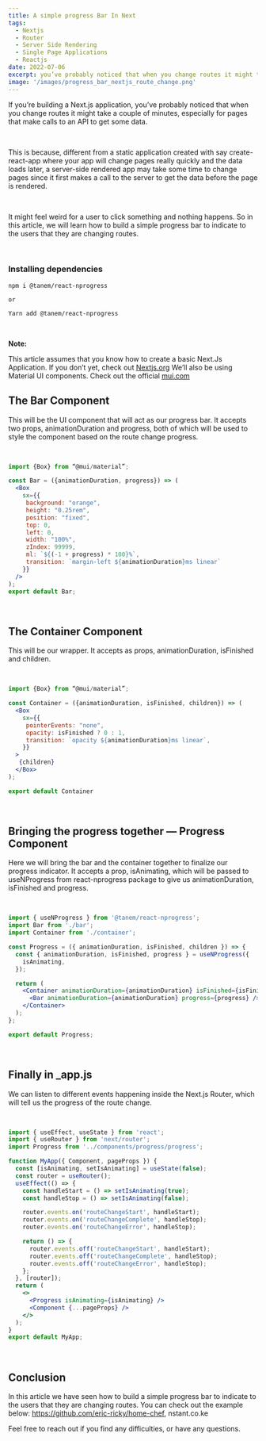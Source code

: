 ```yaml
---
title: A simple progress Bar In Next
tags:
  - Nextjs
  - Router
  - Server Side Rendering
  - Single Page Applications
  - Reactjs
date: 2022-07-06
excerpt: you’ve probably noticed that when you change routes it might take a couple of minutes.
image: '/images/progress_bar_nextjs_route_change.png'
---
```



If you’re building a Next.js application, you’ve probably noticed that when you change routes it might take a couple of minutes, especially for pages that make calls to an API to get some data.

<br/>

This is because, different from a static application created with say create-react-app where your app will change pages really quickly and the data loads later, a server-side rendered app may take some time to change pages since it first makes a call to the server to get the data before the page is rendered.

<br/>

It might feel weird for a user to click something and nothing happens. So in this article, we will learn how to build a simple progress bar to indicate to the users that they are changing routes.

<br/>

### Installing dependencies

```
npm i @tanem/react-nprogress

or

Yarn add @tanem/react-nprogress
```

<br/>

**Note:**

This article assumes that you know how to create a basic Next.Js Application. If you don’t yet, check out [Nextjs.org](https://nextjs.org)
We’ll also be using Material UI components. Check out the official [mui.com](https://mui.com)

## The Bar Component

This will be the UI component that will act as our progress bar. It accepts two props, animationDuration and progress, both of which will be used to style the component based on the route change progress.

<br/>

```jsx
import {Box} from “@mui/material”;

const Bar = ({animationDuration, progress}) => (
  <Box
    sx={{
     background: "orange",
     height: "0.25rem",
     position: "fixed",
     top: 0,
     left: 0,
     width: "100%",
     zIndex: 99999,
     ml: `${(-1 + progress) * 100}%`,
     transition: `margin-left ${animationDuration}ms linear`
    }}
  />
);
export default Bar;
```

<br/>

## The Container Component

This will be our wrapper. It accepts as props, animationDuration, isFinished and children.

<br/>

```jsx
import {Box} from “@mui/material”;

const Container = ({animationDuration, isFinished, children}) => (
  <Box
    sx={{
     pointerEvents: "none",
     opacity: isFinished ? 0 : 1,
     transition: `opacity ${animationDuration}ms linear`,
    }}
  >
   {children}
  </Box>
);

export default Container
```

<br/>

## Bringing the progress together — Progress Component

Here we will bring the bar and the container together to finalize our progress indicator. It accepts a prop, isAnimating, which will be passed to useNProgress from react-nprogress package to give us animationDuration, isFinished and progress.

<br/>

```jsx
import { useNProgress } from '@tanem/react-nprogress';
import Bar from './bar';
import Container from './container';

const Progress = ({ animationDuration, isFinished, children }) => {
  const { animationDuration, isFinished, progress } = useNProgress({
    isAnimating,
  });

  return (
    <Container animationDuration={animationDuration} isFinished={isFinished}>
      <Bar animationDuration={animationDuration} progress={progress} />
    </Container>
  );
};

export default Progress;
```
<br/>

## Finally in \_app.js
We can listen to different events happening inside the Next.js Router, which will tell us the progress of the route change.

<br/>

```jsx
import { useEffect, useState } from 'react';
import { useRouter } from 'next/router';
import Progress from '../components/progress/progress';

function MyApp({ Component, pageProps }) {
  const [isAnimating, setIsAnimating] = useState(false);
  const router = useRouter();
  useEffect(() => {
    const handleStart = () => setIsAnimating(true);
    const handleStop = () => setIsAnimating(false);

    router.events.on('routeChangeStart', handleStart);
    router.events.on('routeChangeComplete', handleStop);
    router.events.on('routeChangeError', handleStop);

    return () => {
      router.events.off('routeChangeStart', handleStart);
      router.events.off('routeChangeComplete', handleStop);
      router.events.off('routeChangeError', handleStop);
    };
  }, [router]);
  return (
    <>
      <Progress isAnimating={isAnimating} />
      <Component {...pageProps} />
    </>
  );
}
export default MyApp;
```

<br/>

## Conclusion

In this article we have seen how to build a simple progress bar to indicate to the users that they are changing routes. You can check out the example below: https://github.com/eric-ricky/home-chef, nstant.co.ke

Feel free to reach out if you find any difficulties, or have any questions.
